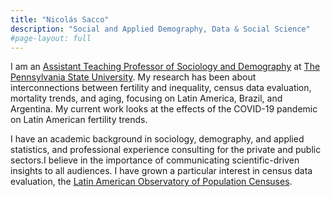 ```yaml
---
title: "Nicolás Sacco"
description: "Social and Applied Demography, Data & Social Science"
#page-layout: full
---
```


I am an [Assistant Teaching Professor of Sociology and Demography](https://sociology.la.psu.edu/people/nxs851) at [The Pennsylvania State University](https://www.psu.edu/). My research has been about interconnections between fertility and inequality, census data evaluation, mortality trends, and aging, focusing on Latin America, Brazil, and Argentina. My current work looks at the effects of the COVID-19 pandemic on Latin American fertility trends.

I have an academic background in sociology, demography, and applied statistics, and professional experience consulting for the private and public sectors.I believe in the importance of communicating scientific-driven insights to all audiences. I have grown a particular interest in census data evaluation, the [Latin American Observatory of Population Censuses](https://observatoriocensal.org/).




